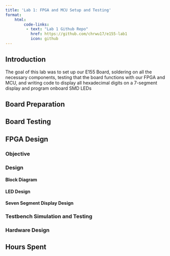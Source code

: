 ```yaml
---
title: 'Lab 1: FPGA and MCU Setup and Testing'
format:
    html:
        code-links:
         - text: "Lab 1 Github Repo"
           href: https://github.com/chrwu17/e155-lab1
           icon: github
---
```


## Introduction
The goal of this lab was to set up our E155 Board, soldering on all the necessary components, testing that the board functions with our FPGA and MCU, and writing code to display all hexadecimal digits on a 7-segment display and program onboard SMD LEDs

## Board Preparation

## Board Testing

## FPGA Design

### Objective

### Design

#### Block Diagram

#### LED Design

#### Seven Segment Display Design

### Testbench Simulation and Testing

### Hardware Design

## Hours Spent